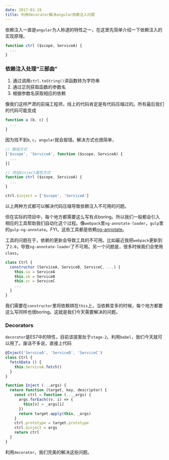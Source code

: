 ```yaml
---
date: 2017-01-19
title: 利用decorator解决angular依赖注入问题
---
```



依赖注入一直是`angular`为人称道的特性之一，在这里先简单介绍一下依赖注入的实现原理。

```js controller.js
function ctrl ($scope, ServiceA) {
  ...
}
```

### 依赖注入处理“三部曲”

1. 通过调用`ctrl.toString()`讲函数转为字符串
2. 通过正则获取函数的参数名
3. 根据参数名获取相应的依赖

像我们这样严肃的前端工程师，线上的代码肯定是有代码压缩过的。所有最后我们的代码可能变成

```js controller.js
function a (b, c) {
  ...
}
```

因为找不到`b`, `c`，`angular`就会报错。解决方式也很简单，

```js
// 数组方式
['$scope', 'ServiceA', function ($scope, ServiceA) {
  ...
}]

// 添加$inject属性方式
function ctrl ($scope, ServiceA) {
  ...
}

ctrl.$inject = ['$scope', 'ServiceA']
```

以上两种方式都可以解决代码压缩导致依赖注入不可用的问题。

但在实际的项目中，每个地方都需要这么写有点boring。所以我们一般都会引入相应的工具帮助我们自动化这个过程。像`webpack`里`ng-annotate-loader`，`gulp`里的`gulp-ng-annotate`。FYI，这些工具都是依赖[ng-annotate](https://github.com/olov/ng-annotate)。

工具的问题在于，依赖的更新会导致工具的不可用。比如最近我把`webpack`更新到了`2.0`，导致`ng-annotate-loader`了不可用。另一个问题是，很多时候我们会使用`class`，

```js controller.js
class Ctrl {
  constructor (ServiceA, ServiceB, ServiceC, ...) {
    this.sa = ServiceA
    this.sb = ServiceB
    this.sc = ServiceC
    ...
  }
}
```

我们需要在`constructor`里将依赖绑在`this`上，当依赖变多的时候，每个地方都要这么写同样也很boring。这就是我们今天需要解决的问题。

### Decorators

`decorator`是ES7中的特性，目前该提案处于`stage-2`。利用`babel`，我们今天就可以用了。废话不多说，直接上代码


```js
@Inject('ServiceA', 'ServiceB', 'ServiceC')
class Ctrl {
  fetchData () {
    this.ServiceA.fetch()
  }
}

function Inject (...args) {
  return function (target, key, descriptor) {
    const ctrl = function (..._args) {
      args.forEach((v, i) => {
        this[v] = _args[i]
      })
      return target.apply(this, _args)
    }
    ctrl.prototype = target.prototype
    ctrl.$inject = args
    return ctrl
  }
}
```

利用`decorator`，我们完美的解决这些问题。